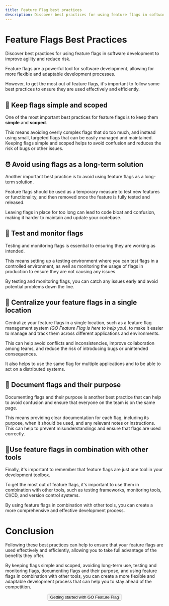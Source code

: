 ```yaml
---
title: Feature Flag best practices
description: Discover best practices for using feature flags in software development to improve agility and reduce risk.
---
```


<h1 className={styles.title}>Feature Flags Best Practices</h1>
<div className={styles.subtitle}>

  Discover best practices for using feature flags in software development to improve agility and reduce risk.

</div>
<div className={styles.space3}></div>

Feature flags are a powerful tool for software development, allowing for more flexible and adaptable development processes.

However, to get the most out of feature flags, it's important to follow some best practices to ensure they are used effectively and efficiently.

## 🤷 Keep flags simple and scoped
One of the most important best practices for feature flags is to keep them **simple** and **scoped**.

This means avoiding overly complex flags that do too much, and instead using small, targeted flags that can be easily managed and maintained.
Keeping flags simple and scoped helps to avoid confusion and reduces the risk of bugs or other issues.

## ⏰ Avoid using flags as a long-term solution
Another important best practice is to avoid using feature flags as a long-term solution.

Feature flags should be used as a temporary measure to test new features or functionality, and then removed once the feature is fully tested and released.

Leaving flags in place for too long can lead to code bloat and confusion, making it harder to maintain and update your codebase.

## 🧪 Test and monitor flags
Testing and monitoring flags is essential to ensuring they are working as intended.

This means setting up a testing environment where you can test flags in a controlled environment, as well as monitoring
the usage of flags in production to ensure they are not causing any issues.

By testing and monitoring flags, you can catch any issues early and avoid potential problems down the line.

## 🎯 Centralize your feature flags in a single location

Centralize your feature flags in a single location, such as a feature flag management system _(GO Feature Flag is here to help you)_, to make it easier to
manage and track them across different applications and environments.

This can help avoid conflicts and inconsistencies, improve collaboration among teams, and reduce the risk of introducing bugs or unintended consequences.

It also helps to use the same flag for multiple applications and to be able to act on a distributed systems.

## 📝 Document flags and their purpose
Documenting flags and their purpose is another best practice that can help to avoid confusion and ensure that everyone on the team is on the same page.

This means providing clear documentation for each flag, including its purpose, when it should be used, and any relevant notes or instructions.
This can help to prevent misunderstandings and ensure that flags are used correctly.

## 🔨Use feature flags in combination with other tools
Finally, it's important to remember that feature flags are just one tool in your development toolbox.

To get the most out of feature flags, it's important to use them in combination with other tools, such as testing
frameworks, monitoring tools, CI/CD, and version control systems.

By using feature flags in combination with other tools, you can create a more comprehensive and effective development process.

# Conclusion
Following these best practices can help to ensure that your feature flags are used effectively and efficiently, allowing you to take full advantage of the benefits they offer.

By keeping flags simple and scoped, avoiding long-term use, testing and monitoring flags, documenting flags and their purpose, and using feature flags in combination with other tools, you can create a more flexible and adaptable development process that can help you to stay ahead of the competition.

<div className={styles.space5}></div>
<center>
  <Link to={'/docs'} >
    <button className="pushy__btn pushy__btn--md pushy__btn--black">
      Getting started with GO Feature Flag
    </button>
  </Link>
</center>
<div className={styles.space5}></div>
